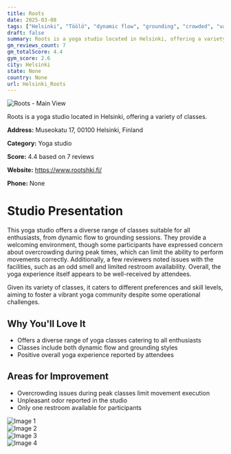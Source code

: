 ```yaml
---
title: Roots
date: 2025-03-08
tags: ["Helsinki", "Töölö", "dynamic flow", "grounding", "crowded", "variety", "Helsinki"]  
draft: false
summary: Roots is a yoga studio located in Helsinki, offering a variety of classes.
gm_reviews_count: 7
gm_totalScore: 4.4
gym_score: 2.6
city: Helsinki
state: None
country: None
url: Helsinki_Roots
---
```


<div className="aspect-[16/9] relative my-8">
  <img 
    src="https://lh5.googleusercontent.com/p/AF1QipPj0-8OUnOovTgv96kQp0QjcLHg-ELnzgA7tIZw=w1920-h1080-k-no"
    alt="Roots - Main View"
    className="object-cover absolute inset-0 w-full h-full rounded-lg"
  />
</div>

Roots is a yoga studio located in Helsinki, offering a variety of classes.

**Address:** Museokatu 17, 00100 Helsinki, Finland

**Category:** Yoga studio

**Score:** 4.4 based on 7 reviews

**Website:** https://www.rootshki.fi/

**Phone:** None

# Studio Presentation

This yoga studio offers a diverse range of classes suitable for all enthusiasts, from dynamic flow to grounding sessions. They provide a welcoming environment, though some participants have expressed concern about overcrowding during peak times, which can limit the ability to perform movements correctly. Additionally, a few reviewers noted issues with the facilities, such as an odd smell and limited restroom availability. Overall, the yoga experience itself appears to be well-received by attendees.

Given its variety of classes, it caters to different preferences and skill levels, aiming to foster a vibrant yoga community despite some operational challenges.

## Why You'll Love It

- Offers a diverse range of yoga classes catering to all enthusiasts
- Classes include both dynamic flow and grounding styles
- Positive overall yoga experience reported by attendees

## Areas for Improvement

- Overcrowding issues during peak classes limit movement execution
- Unpleasant odor reported in the studio
- Only one restroom available for participants

<div className="grid grid-cols-1 xl:grid-cols-2 gap-4 my-8">
<div className="aspect-[4/3] relative"><img src="https://lh5.googleusercontent.com/p/AF1QipMjxm2RhULC0XmzUCaQBqIJz6JL-bC0u0_KzSzg=w1920-h1080-k-no" alt="Image 1" className="object-cover absolute inset-0 w-full h-full rounded-lg" /></div>
<div className="aspect-[4/3] relative"><img src="https://lh5.googleusercontent.com/p/AF1QipM794c-RyqUXj-NG2AY1uZuLPoiM1ehBo26tflm=w1920-h1080-k-no" alt="Image 2" className="object-cover absolute inset-0 w-full h-full rounded-lg" /></div>
<div className="aspect-[4/3] relative"><img src="https://lh5.googleusercontent.com/p/AF1QipO5Bk0gBnHSTSmbCnSqegcOHJh0wGItDwPX3-_q=w1920-h1080-k-no" alt="Image 3" className="object-cover absolute inset-0 w-full h-full rounded-lg" /></div>
<div className="aspect-[4/3] relative"><img src="https://lh5.googleusercontent.com/p/AF1QipM1FlreXh4FoUbZG7cM2slZIqkZz7_dCmwMxOOi=w1920-h1080-k-no" alt="Image 4" className="object-cover absolute inset-0 w-full h-full rounded-lg" /></div>
</div>